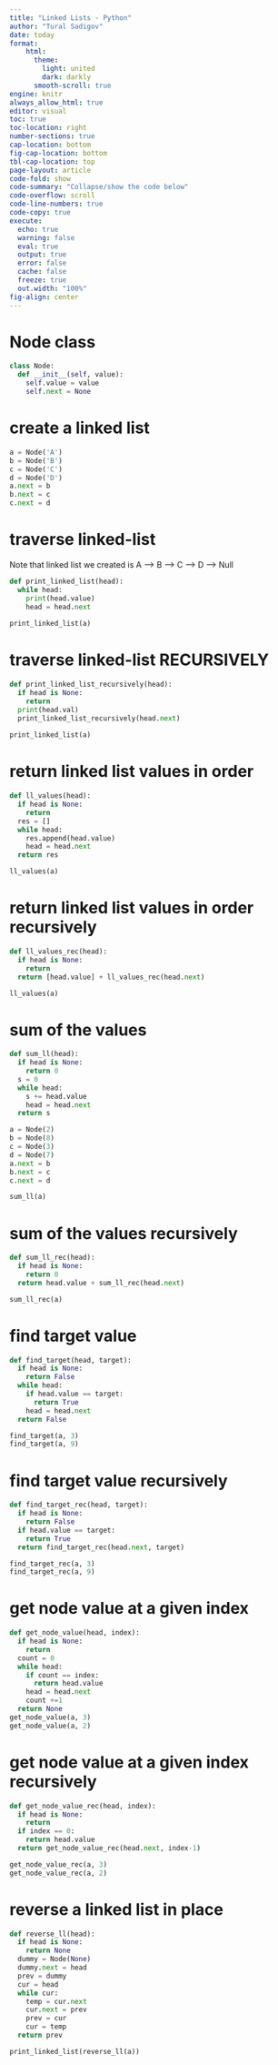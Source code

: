 ```yaml
---
title: "Linked Lists - Python"
author: "Tural Sadigov"
date: today
format: 
    html:
      theme: 
        light: united
        dark: darkly
      smooth-scroll: true
engine: knitr
always_allow_html: true
editor: visual
toc: true
toc-location: right
number-sections: true
cap-location: bottom
fig-cap-location: bottom
tbl-cap-location: top
page-layout: article
code-fold: show
code-summary: "Collapse/show the code below"
code-overflow: scroll
code-line-numbers: true
code-copy: true
execute:
  echo: true
  warning: false
  eval: true
  output: true
  error: false
  cache: false
  freeze: true
  out.width: "100%"
fig-align: center
---
```


# Node class

```python
class Node:
  def __init__(self, value):
    self.value = value
    self.next = None
```

# create a linked list

```python
a = Node('A')
b = Node('B')
c = Node('C')
d = Node('D')
a.next = b
b.next = c
c.next = d
```

# traverse linked-list

Note that linked list we created is A --\> B --\> C --\> D --\> Null

```python
def print_linked_list(head):
  while head:
    print(head.value)
    head = head.next
  
print_linked_list(a)
```

# traverse linked-list RECURSIVELY

```python
def print_linked_list_recursively(head):
  if head is None:
    return
  print(head.val)
  print_linked_list_recursively(head.next)
  
print_linked_list(a)
```

# return linked list values in order

```python
def ll_values(head):
  if head is None:
    return
  res = []
  while head:
    res.append(head.value)
    head = head.next
  return res

ll_values(a)
```

# return linked list values in order recursively

```python
def ll_values_rec(head):
  if head is None:
    return
  return [head.value] + ll_values_rec(head.next) 

ll_values(a)
```

# sum of the values

```python
def sum_ll(head):
  if head is None:
    return 0
  s = 0
  while head:
    s += head.value
    head = head.next
  return s

a = Node(2)
b = Node(8)
c = Node(3)
d = Node(7)
a.next = b
b.next = c
c.next = d

sum_ll(a)
```

# sum of the values recursively

```python
def sum_ll_rec(head):
  if head is None:
    return 0
  return head.value + sum_ll_rec(head.next)

sum_ll_rec(a)
```

 
# find target value

```python
def find_target(head, target):
  if head is None:
    return False
  while head:
    if head.value == target:
      return True
    head = head.next
  return False

find_target(a, 3)
find_target(a, 9)
```

# find target value recursively

```python
def find_target_rec(head, target):
  if head is None:
    return False
  if head.value == target:
    return True
  return find_target_rec(head.next, target)

find_target_rec(a, 3)
find_target_rec(a, 9)
```

# get node value at a given index

```python
def get_node_value(head, index):
  if head is None:
    return
  count = 0
  while head:
    if count == index:
      return head.value
    head = head.next
    count +=1
  return None
get_node_value(a, 3)
get_node_value(a, 2)
```


# get node value at a given index recursively

```python
def get_node_value_rec(head, index):
  if head is None:
    return
  if index == 0:
    return head.value
  return get_node_value_rec(head.next, index-1)

get_node_value_rec(a, 3)
get_node_value_rec(a, 2)
```


# reverse a linked list in place

```python
def reverse_ll(head):
  if head is None:
    return None
  dummy = Node(None)
  dummy.next = head
  prev = dummy
  cur = head
  while cur:
    temp = cur.next
    cur.next = prev
    prev = cur
    cur = temp
  return prev

print_linked_list(reverse_ll(a))
```


